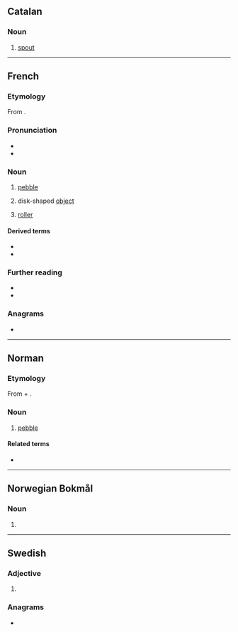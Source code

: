 ==Catalan==

===Noun===
{{ca-noun|m}}

# [[spout]] {{gloss|of a porron, for example}}

----

==French==

===Etymology===
From {{inh|fr|fro|gal||rock}}.

===Pronunciation===
* {{fr-IPA}}
* {{audio|fr|LL-Q150 (fra)-0x010C-galet.wav|Audio}}

===Noun===
{{fr-noun|m}}

# [[pebble]]
# {{lb|en|by extension}} disk-shaped [[object]]
# {{lb|fr|technology}} [[roller]]

====Derived terms====
* {{l|fr|galette|g=f}}
* {{l|fr|galetteux}}

===Further reading===
* {{R:TLFi}}
* {{R:NPLarousse}}

===Anagrams===
* {{l|fr|gelât}}

----

==Norman==

===Etymology===
From {{der|nrf|fro|gal|t=rock}} + {{af|nrf|-et}}.

===Noun===
{{nrf-noun|m}}

# {{lb|nrf|Jersey}} [[pebble]]
#: {{syn|nrf|galot}}

====Related terms====
* {{l|nrf|galiche|t=pebbles}}

----

==Norwegian Bokmål==

===Noun===
{{head|nb|noun form|g=n}}

# {{definite singular of|nb|gal}}

----

==Swedish==

===Adjective===
{{head|sv|adjective form}}

# {{sv-adj-form-abs-indef-n|galen}}

===Anagrams===
* {{anagrams|sv|a=aeglt|laget|legat}}